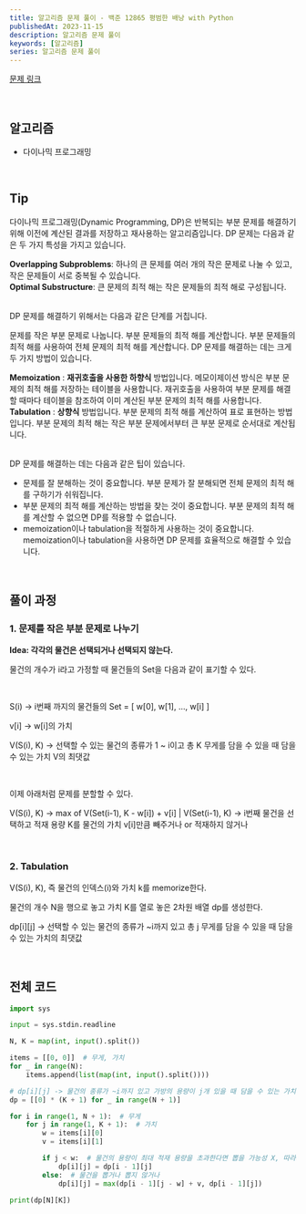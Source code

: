 ```yaml
---
title: 알고리즘 문제 풀이 - 백준 12865 평범한 배낭 with Python
publishedAt: 2023-11-15
description: 알고리즘 문제 풀이
keywords: [알고리즘]
series: 알고리즘 문제 풀이
---
```


[문제 링크](https://www.acmicpc.net/problem/12865)

<br />

## 알고리즘

>

- 다이나믹 프로그래밍

<br />

## Tip

다이나믹 프로그래밍(Dynamic Programming, DP)은 반복되는 부분 문제를 해결하기 위해 이전에 계산된 결과를 저장하고 재사용하는 알고리즘입니다. DP 문제는 다음과 같은 두 가지 특성을 가지고 있습니다.

**Overlapping Subproblems**: 하나의 큰 문제를 여러 개의 작은 문제로 나눌 수 있고, 작은 문제들이 서로 중복될 수 있습니다. <br/>
**Optimal Substructure**: 큰 문제의 최적 해는 작은 문제들의 최적 해로 구성됩니다.

<br />
DP 문제를 해결하기 위해서는 다음과 같은 단계를 거칩니다.

문제를 작은 부분 문제로 나눕니다.
부분 문제들의 최적 해를 계산합니다.
부분 문제들의 최적 해를 사용하여 전체 문제의 최적 해를 계산합니다.
DP 문제를 해결하는 데는 크게 두 가지 방법이 있습니다.

**Memoization** : **재귀호출을 사용한 하향식** 방법입니다. 메모이제이션 방식은 부분 문제의 최적 해를 저장하는 테이블을 사용합니다. 재귀호출을 사용하여 부분 문제를 해결할 때마다 테이블을 참조하여 이미 계산된 부분 문제의 최적 해를 사용합니다. <br/>
**Tabulation** : **상향식** 방법입니다. 부분 문제의 최적 해를 계산하여 표로 표현하는 방법입니다. 부분 문제의 최적 해는 작은 부분 문제에서부터 큰 부분 문제로 순서대로 계산됩니다.

<br />
DP 문제를 해결하는 데는 다음과 같은 팁이 있습니다.

- 문제를 잘 분해하는 것이 중요합니다. 부분 문제가 잘 분해되면 전체 문제의 최적 해를 구하기가 쉬워집니다.
- 부분 문제의 최적 해를 계산하는 방법을 찾는 것이 중요합니다. 부분 문제의 최적 해를 계산할 수 없으면 DP를 적용할 수 없습니다.
- memoization이나 tabulation을 적절하게 사용하는 것이 중요합니다. memoization이나 tabulation을 사용하면 DP 문제를 효율적으로 해결할 수 있습니다.

<br />

## 풀이 과정

### 1. 문제를 작은 부분 문제로 나누기

**Idea: 각각의 물건은 선택되거나 선택되지 않는다.**

물건의 개수가 i라고 가정할 때 물건들의 Set을 다음과 같이 표기할 수 있다.

<br />

S(i) → i번째 까지의 물건들의 Set = [ w[0], w[1], ..., w[i] ]

v[i] → w[i]의 가치

V(S(i), K) → 선택할 수 있는 물건의 종류가 1 ~ i이고 총 K 무게를 담을 수 있을 때 담을 수 있는 가치 V의 최댓값

<br />

이제 아래처럼 문제를 분할할 수 있다.

V(S(i), K) → max of V(Set(i-1), K - w[i]) + v[i] | V(Set(i-1), K) → i번째 물건을 선택하고 적재 용량 K를 물건의 가치 v[i]만큼 빼주거나 or 적재하지 않거나

<br />

### 2. Tabulation

V(S(i), K), 즉 물건의 인덱스(i)와 가치 k를 memorize한다.

물건의 개수 N을 행으로 놓고 가치 K를 열로 놓은 2차원 배열 dp를 생성한다.

dp[i][j] → 선택할 수 있는 물건의 종류가 ~i까지 있고 총 j 무게를 담을 수 있을 때 담을 수 있는 가치의 최댓값

<br />

## 전체 코드

```python
import sys

input = sys.stdin.readline

N, K = map(int, input().split())

items = [[0, 0]]  # 무게, 가치
for _ in range(N):
    items.append(list(map(int, input().split())))

# dp[i][j] -> 물건의 종류가 ~i까지 있고 가방의 용량이 j개 있을 때 담을 수 있는 가치의 최댓값
dp = [[0] * (K + 1) for _ in range(N + 1)]

for i in range(1, N + 1):  # 무게
    for j in range(1, K + 1):  # 가치
        w = items[i][0]
        v = items[i][1]

        if j < w:  # 물건의 용량이 최대 적재 용량을 초과한다면 뽑을 가능성 X, 따라서 set에서 제외시킨다.
            dp[i][j] = dp[i - 1][j]
        else:  # 물건을 뽑거나 뽑지 않거나
            dp[i][j] = max(dp[i - 1][j - w] + v, dp[i - 1][j])

print(dp[N][K])
```
